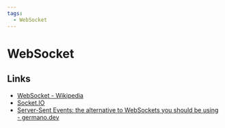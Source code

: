 ```yaml
---
tags:
  - WebSocket
---
```


# WebSocket

## Links

- [WebSocket - Wikipedia](https://en.wikipedia.org/wiki/WebSocket)
- [Socket.IO](https://socket.io/)
- [Server-Sent Events: the alternative to WebSockets you should be using - germano.dev](https://germano.dev/sse-websockets/)
